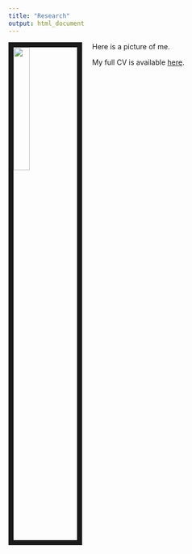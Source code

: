 ```yaml
---
title: "Research"
output: html_document
---
```


<img src="files/bana_elli_yetiyor.jpg" style="width:25%; border:10px solid; margin-right: 20px" align="left">

Here is a picture of me.

My full CV is available [here](files/Ozsoy_cv.pdf).


